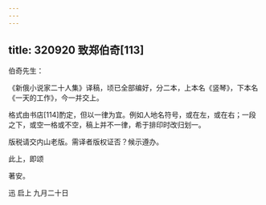 ```yaml
---
---
---
```

title: 320920 致郑伯奇[113]
---




伯奇先生：

《新俄小说家二十人集》译稿，顷已全部编好，分二本，上本名《竖琴》，下本名《一天的工作》，今一并交上。

格式由书店[114]酌定，但以一律为宜。例如人地名符号，或在左，或在右；一段之下，或空一格或不空，稿上并不一律，希于排印时改归划一。

版税请交内山老版。需译者版权证否？候示遵办。

此上，即颂

著安。

迅 启上 九月二十日